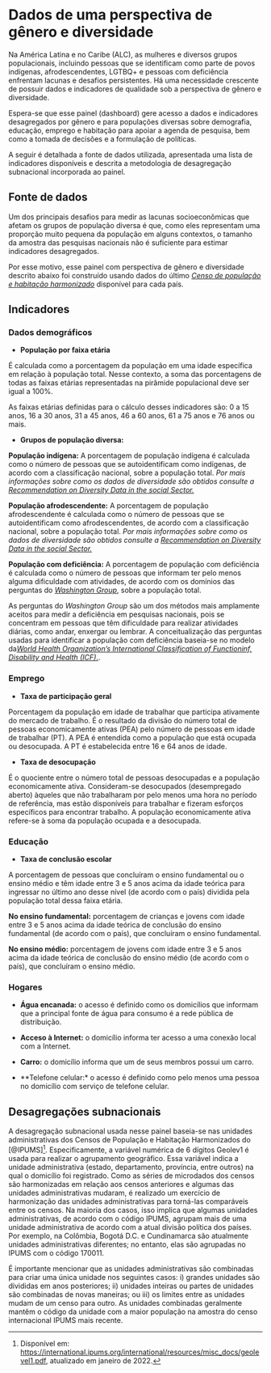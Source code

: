 # Dados de uma perspectiva de gênero e diversidade {#gdi-pt}

Na América Latina e no Caribe (ALC), as mulheres e diversos grupos populacionais, incluindo pessoas que se identificam como parte de povos indígenas, afrodescendentes, LGTBQ+ e pessoas com deficiência enfrentam lacunas e desafios persistentes. Há uma necessidade crescente de possuir dados e indicadores de qualidade sob a perspectiva de gênero e diversidade.

Espera-se que esse painel (dashboard) gere acesso a dados e indicadores desagregados por gênero e para populações diversas sobre demografia, educação, emprego e habitação para apoiar a agenda de pesquisa, bem como a tomada de decisões e a formulação de políticas.

A seguir é detalhada a fonte de dados utilizada, apresentada uma lista de indicadores disponíveis e descrita a metodologia de desagregação subnacional incorporada ao painel.

## Fonte de dados

Um dos principais desafios para medir as lacunas socioeconômicas que afetam os grupos de população diversa é que, como eles representam uma proporção muito pequena da população em alguns contextos, o tamanho da amostra das pesquisas nacionais não é suficiente para estimar indicadores desagregados.

Por esse motivo, esse painel com perspectiva de gênero e diversidade descrito abaixo foi construído usando dados do último [*Censo de população e habitação harmonizado*](#HC-pt) disponível para cada país.


## Indicadores

### Dados demográficos {.unnumbered}

-   **População por faixa etária**

É calculada como a porcentagem da população em uma idade específica em relação à população total. Nesse contexto, a soma das porcentagens de todas as faixas etárias representadas na pirâmide populacional deve ser igual a 100%.

As faixas etárias definidas para o cálculo desses indicadores são: 0 a 15 anos, 16 a 30 anos, 31 a 45 anos, 46 a 60 anos, 61 a 75 anos e 76 anos ou mais.


-   **Grupos de população diversa:**

**População indígena:** A porcentagem de população indígena é calculada como o número de pessoas que se autoidentificam como indígenas, de acordo com a classificação nacional, sobre a população total. *Por mais informações sobre como os dados de diversidade são obtidos consulte a* [*Recommendation on Diversity Data in the social Sector.*](https://publications.iadb.org/en/recommendations-diversity-data-social-sector)

 **População afrodescendente:** A porcentagem de população afrodescendente é calculada como o número de pessoas que se autoidentificam como afrodescendentes, de acordo com a classificação nacional, sobre a população total. *Por mais informações sobre como os dados de diversidade são obtidos consulte a* [*Recommendation on Diversity Data in the social Sector.*](https://publications.iadb.org/en/recommendations-diversity-data-social-sector)

**População com deficiência:** A porcentagem de população com deficiência é calculada como o número de pessoas que informam ter pelo menos alguma dificuldade com atividades, de acordo com os domínios das perguntas do [*Washington Group*](https://www.washingtongroup-disability.com/fileadmin/uploads/wg/Documents/Questions/Washington_Group_Questionnaire__1_-_WG_Short_Set_on_Functioning__June_2022_.pdf), sobre a população total.

As perguntas do *Washington Group* são um dos métodos mais amplamente aceitos para medir a deficiência em pesquisas nacionais, pois se concentram em pessoas que têm dificuldade para realizar atividades diárias, como andar, enxergar ou lembrar. A conceitualização das perguntas usadas para identificar a população com deficiência baseia-se no modelo da[*World Health Organization's International Classification of Functioninf, Disability and Health (ICF).*](https://www.who.int/classifications/international-classification-of-functioning-disability-and-health).

### Emprego {.unnumbered}

-   **Taxa de participação geral**

Porcentagem da população em idade de trabalhar que participa ativamente do mercado de trabalho. É o resultado da divisão do número total de pessoas economicamente ativas (PEA) pelo número de pessoas em idade de trabalhar (PT). A PEA é entendida como a população que está ocupada ou desocupada. A PT é estabelecida entre 16 e 64 anos de idade.

-   **Taxa de desocupação**

É o quociente entre o número total de pessoas desocupadas e a população economicamente ativa. Consideram-se desocupados (desempregado aberto) àqueles que não trabalharam por pelo menos uma hora no período de referência, mas estão disponíveis para trabalhar e fizeram esforços específicos para encontrar trabalho. A população economicamente ativa refere-se à soma da população ocupada e a desocupada.

### Educação {.unnumbered}

-   **Taxa de conclusão escolar**

A porcentagem de pessoas que concluíram o ensino fundamental ou o ensino médio e têm idade entre 3 e 5 anos acima da idade teórica para ingressar no último ano desse nível (de acordo com o país) dividida pela população total dessa faixa etária.

**No ensino fundamental:** porcentagem de crianças e jovens com idade entre 3 e 5 anos acima da idade teórica de conclusão do ensino fundamental (de acordo com o país), que concluíram o ensino fundamental. 

**No ensino médio:** porcentagem de jovens com idade entre 3 e 5 anos acima da idade teórica de conclusão do ensino médio (de acordo com o país), que concluíram o ensino médio.

### Hogares {.unnumbered}

- **Água encanada:** o acesso é definido como os domicílios que informam que a principal fonte de água para consumo é a rede pública de distribuição.

- **Acceso à Internet:** o domicílio informa ter acesso a uma conexão local com a Internet.

- **Carro:** o domicílio informa que um de seus membros possui um carro.

- **Telefone celular:* o acesso é definido como pelo menos uma pessoa no domicílio com serviço de telefone celular.


## Desagregações subnacionais

A desagregação subnacional usada nesse painel baseia-se nas unidades administrativas dos Censos de População e Habitação Harmonizados do [@IPUMS][^03-gyd-1]. Especificamente, a variável numérica de 6 dígitos Geolev1 é usada para realizar o agrupamento geográfico. Essa variável indica a unidade administrativa (estado, departamento, província, entre outros) na qual o domicílio foi registrado. Como as séries de microdados dos censos são harmonizadas em relação aos censos anteriores e algumas das unidades administrativas mudaram, é realizado um exercício de harmonização das unidades administrativas para torná-las comparáveis entre os censos. Na maioria dos casos, isso implica que algumas unidades administrativas, de acordo com o código IPUMS, agrupam mais de uma unidade administrativa de acordo com a atual divisão política dos países. Por exemplo, na Colômbia, Bogotá D.C. e Cundinamarca são atualmente unidades administrativas diferentes; no entanto, elas são agrupadas no IPUMS com o código 170011.

É importante mencionar que as unidades administrativas são combinadas para criar uma única unidade nos seguintes casos: i) grandes unidades são divididas em anos posteriores; ii) unidades inteiras ou partes de unidades são combinadas de novas maneiras; ou iii) os limites entre as unidades mudam de um censo para outro. As unidades combinadas geralmente mantêm o código da unidade com a maior população na amostra do censo internacional IPUMS mais recente.


[^03-gyd-1]: Disponível em: <https://international.ipums.org/international/resources/misc_docs/geolevel1.pdf>, atualizado em janeiro de 2022.

